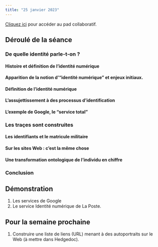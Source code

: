```yaml
---
title: "25 janvier 2023"
---
```


::: {.callout-note}

[Cliquez ici](https://demo.hedgedoc.org/l9lMwEydS8S0kMklVSScBA#) pour accéder au pad collaboratif.

:::

## Déroulé de la séance

### De quelle identité parle-t-on ?

#### Histoire et définition de l'identité numérique

#### Apparition de la notion d'"identité numérique" et enjeux initiaux.

#### Définition de l'identité numérique

#### L'assujettissement à des processus d'identification

#### L'exemple de Google, le "service total"

### Les traçes sont construites

#### Les identifiants et le matricule militaire

#### Sur les sites Web : c'est la même chose

#### Une transformation ontologique de l'individu en chiffre

### Conclusion

## Démonstration

1. Les services de Google
2. Le service Identité numérique de La Poste. 

## Pour la semaine prochaine

1. Construire une liste de liens (URL) menant à des autoportraits sur le Web (à mettre dans Hedgedoc).  